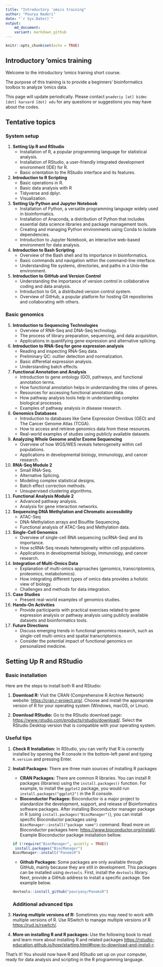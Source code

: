 ```yaml
---
title: "Introductory 'omics training"
author: "Pourya Naderi"
date: "`r Sys.Date()`"
output: 
    md_document:
    variant: markdown_github
---
```


```r
knitr::opts_chunk$set(echo = TRUE)
```

## Introductory 'omics training

Welcome to the introductory 'omics training short course. 

The purpose of this training is to provide a beginners' bioinformatics toolbox to analyze 'omics data. 

This page will update periodically. Please contact `pnaderiy [at] bidmc [dot] harvard [dot] edu` for any questions or suggestions
you may have about the codes.



## Tentative topics
### System setup

1. **Setting Up R and RStudio**
    - Installation of R, a popular programming language for statistical analysis.
    - Installation of RStudio, a user-friendly integrated development environment (IDE) for R.
    - Basic orientation to the RStudio interface and its features.
    
2. **Introduction to R Scripting**
    - Basic operations in R.
    - Basic data analysis with R
    - Tidyverse and dplyr.
    - Visualization.

3. **Setting Up Python and Jupyter Notebook**
    - Installation of Python, a versatile programming language widely used in bioinformatics.
    - Installation of Anaconda, a distribution of Python that includes essential data science libraries and package management tools.
    - Creating and managing Python environments using Conda to isolate dependencies.
    - Introduction to Jupyter Notebook, an interactive web-based environment for data analysis.

4. **Introduction to Bash Scripting**
    - Overview of the Bash shell and its importance in bioinformatics.
    - Basic commands and navigation within the command-line interface.
    - Understanding file systems, directories, and paths in a Unix-like environment.


5. **Introduction to GitHub and Version Control**
    - Understanding the importance of version control in collaborative coding and data analysis.
    - Introduction to Git, a distributed version control system.
    - Overview of GitHub, a popular platform for hosting Git repositories and collaborating with others.

### Basic genomics

5. **Introduction to Sequencing Technologies**
    - Overview of RNA-Seq and DNA-Seq technology.
    - The process of library preparation, sequencing, and data acquisition.
    - Applications in quantifying gene expression and alternative splicing.

6. **Introduction to RNA-Seq for gene expression analysis**
    - Reading and inspecting RNA-Seq data.
    - Preliminary QC: outlier detection and normalization.
    - Basic differetial expression analysis.
    - Understanding batch effects.

7. **Functional Annotation and Analysis**
    - Introduction to gene ontology (GO), pathways, and functional annotation terms.
    - How functional annotation helps in understanding the roles of genes.
    - Resources for accessing functional annotation data.
    - How pathway analysis tools help in understanding complex biological processes.
    - Examples of pathway analysis in disease research.
    
8. **Genomics Databases**
    - Introduction to databases like Gene Expression Omnibus (GEO) and The Cancer Genome Atlas (TCGA).
    - How to access and retrieve genomics data from these resources.
    - Real-world examples of studies using publicly available datasets.

9. **Analyzing Whole Genome and/or Exome Sequencing**
    - Overview of how WGS/WES reveals heterogeneity within cell populations.
    - Applications in developmental biology, immunology, and cancer research.
    
10. **RNA-Seq Module 2**
    - Small RNA-Seq.
    - Alternative Splicing.
    - Modeling complex statistical designs.
    - Batch effect correction methods.
    - Unsupervised clustering algorithms.

11. **Functional Analysis Module 2**
    - Advanced pathway analysis.
    - Analysis for gene interaction networks.

12. **Sequencing DNA Methylation and Chromatic accessibility**
    - ATAC-Seq
    - DNA-Methylation arrays and Bisulfite Sequencing.
    - Functional analysis of ATAC-Seq and Methylation data.

13. **Single-Cell Genomics**
    - Overview of single-cell RNA sequencing (scRNA-Seq) and its importance.
    - How scRNA-Seq reveals heterogeneity within cell populations.
    - Applications in developmental biology, immunology, and cancer research.

14. **Integration of Multi-Omics Data**
    - Explanation of multi-omics approaches (genomics, transcriptomics, proteomics, metabolomics).
    - How integrating different types of omics data provides a holistic view of biology.
    - Challenges and methods for data integration.

15. **Case Studies**
    - Present real-world examples of genomics studies.

16. **Hands-On Activities**
    - Provide participants with practical exercises related to gene expression analysis or pathway analysis using publicly available datasets and bioinformatics tools.

17. **Future Directions**
    - Discuss emerging trends in functional genomics research, such as single-cell multi-omics and spatial transcriptomics.
    - Consider the potential impact of functional genomics on personalized medicine.


## Setting Up R and RStudio

### Basic installation
Here are the steps to install both R and RStudio:

1. **Download R:** Visit the CRAN (Comprehensive R Archive Network) website: [https://cran.r-project.org/](https://cran.r-project.org/). Choose and install the appropriate version of R for your operating system (Windows, macOS, or Linux).

2. **Download RStudio:** Go to the RStudio download page: [https://www.rstudio.com/products/rstudio/download/](https://www.rstudio.com/products/rstudio/download/). Select the RStudio Desktop version that is compatible with your operating system.

### Useful tips

1. **Check R Installation:** In RStudio, you can verify that R is correctly installed by opening the R console in the bottom-left panel and typing `R.version` and pressing Enter.

2. **Install Packages:** There are three main sources of installing R packages
    - **CRAN Packages:** There are common R libraries. You can install R packages (libraries) using the `install.packages()` function. For example, to install the `ggplot2` package, you would run `install.packages("ggplot2")` in the R console.
    - **Bioconductor Packages:** Bioconductor is a major project to standardize the development, support, and release of Bioinformatics software packages. After installing Bioconductor manager package in R (using `install.packages("BiocManager")`), you can install specific Bioconductor packages using `BiocManager::install("package name")` command. Read more on Bioconductor packages here: [https://www.bioconductor.org/install/](https://www.bioconductor.org/install/). Example Bioconductor package installation bellow. 
```r
if (!require("BiocManager", quietly = TRUE))
    install.packages("BiocManager")
BiocManager::install("PanomiR")
```
    - **Github Packages:** Some packages are only available through GitHub, mainly because they are still in development. This packages can be installed using `devtools`. First, install the `devtools` library. Next, provide a GitHub address to install a specific package. See example below. 
```r
devtools::install_github("pouryany/PanomiR")
```
### Additional advanced tips
1. **Having multiple versions of R:** Sometimes you may need to work with multiple versions of R. Use RSwitch to manage multiple versions of R [https://rud.is/rswitch/](https://rud.is/rswitch/). 

2. **More on installing R and R packages:** Use the following book to read and learn more about installing R and related packages [https://rstudio-education.github.io/hopr/starting.html#how-to-download-and-install-r](https://rstudio-education.github.io/hopr/starting.html#how-to-download-and-install-r).


That's it! You should now have R and RStudio set up on your computer, ready for data analysis and scripting in the R programming language.